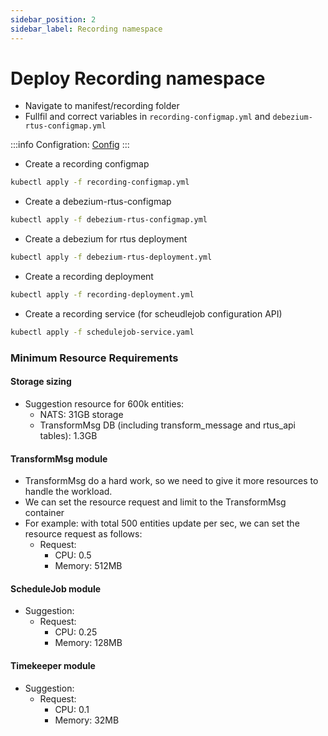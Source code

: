 ```yaml
---
sidebar_position: 2
sidebar_label: Recording namespace
---
```


# Deploy Recording namespace

-   Navigate to manifest/recording folder
-   Fullfil and correct variables in `recording-configmap.yml` and `debezium-rtus-configmap.yml`

:::info
Configration: [Config](../configuration/recording.mdx)
:::

-   Create a recording configmap

```bash
kubectl apply -f recording-configmap.yml
```

-   Create a debezium-rtus-configmap

```bash
kubectl apply -f debezium-rtus-configmap.yml
```

-   Create a debezium for rtus deployment

```bash
kubectl apply -f debezium-rtus-deployment.yml
```

-   Create a recording deployment

```bash
kubectl apply -f recording-deployment.yml
```

-   Create a recording service (for scheudlejob configuration API)

```bash
kubectl apply -f schedulejob-service.yaml
```

### Minimum Resource Requirements

#### Storage sizing

- Suggestion resource for 600k entities:
    - NATS: 31GB storage
    - TransformMsg DB (including transform_message and rtus_api tables): 1.3GB

#### TransformMsg module
- TransformMsg do a hard work, so we need to give it more resources to handle the workload.
- We can set the resource request and limit to the TransformMsg container
- For example: with total 500 entities update per sec, we can set the resource request as follows:
    -   Request:
        -   CPU: 0.5
        -   Memory: 512MB

#### ScheduleJob module
- Suggestion:
    -   Request:
        -   CPU: 0.25
        -   Memory: 128MB

#### Timekeeper module
- Suggestion:
    -   Request:
        -   CPU: 0.1
        -   Memory: 32MB
